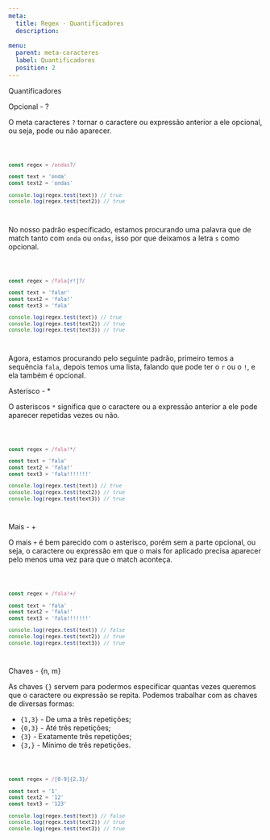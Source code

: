 ```yaml
---
meta:
  title: Regex - Quantificadores
  description:

menu:
  parent: meta-caracteres
  label: Quantificadores
  position: 2
---
```



<Heading>Quantificadores</Heading>

<Heading as="h2">Opcional - &#63;</Heading>

O meta caracteres `?` tornar o caractere ou expressão anterior a ele opcional, ou seja, pode ou não aparecer.

<Code language="js">

```js
const regex = /ondas?/

const text = 'onda'
const text2 = 'ondas'

console.log(regex.test(text)) // true
console.log(regex.test(text2)) // true
```

</Code>

No nosso padrão especificado, estamos procurando uma palavra que de match tanto com `onda` ou `ondas`, isso por que deixamos a letra `s` como opcional.

<Code language="js">

```js
const regex = /fala[r!]?/

const text = 'falar'
const text2 = 'fala!'
const text3 = 'fala'

console.log(regex.test(text)) // true
console.log(regex.test(text2)) // true
console.log(regex.test(text3)) // true
```

</Code>

Agora, estamos procurando pelo seguinte padrão, primeiro temos a sequência `fala`, depois temos uma lista, falando que pode ter o `r` ou o `!`, e ela também é opcional.

<Heading as="h2">Asterisco - &#42;</Heading>

O asteriscos `*` significa que o caractere ou a expressão anterior a ele pode aparecer repetidas vezes ou não.

<Code language="js">

```js
const regex = /fala!*/

const text = 'fala'
const text2 = 'fala!'
const text3 = 'fala!!!!!!!'

console.log(regex.test(text)) // true
console.log(regex.test(text2)) // true
console.log(regex.test(text3)) // true
```

</Code>

<Heading as="h2">Mais - +</Heading>

O mais `+` é bem parecido com o asterisco, porém sem a parte opcional, ou seja, o caractere ou expressão em que o mais for aplicado precisa aparecer pelo menos uma vez para que o match aconteça.

<Code language="js">

```js
const regex = /fala!+/

const text = 'fala'
const text2 = 'fala!'
const text3 = 'fala!!!!!!!'

console.log(regex.test(text)) // false
console.log(regex.test(text2)) // true
console.log(regex.test(text3)) // true
```

</Code>

<Heading as="h2">Chaves - &#x7B;n, m&#x7D;</Heading>

As chaves `{}` servem para podermos especificar quantas vezes queremos que o caractere ou expressão se repita. Podemos trabalhar com as chaves de diversas formas:

- `{1,3}` - De uma a três repetições;
- `{0,3}` - Até três repetições;
- `{3}` - Exatamente três repetições;
- `{3,}` - Mínimo de três repetições.

<Code language="js">

```js
const regex = /[0-9]{2,3}/

const text = '1'
const text2 = '12'
const text3 = '123'

console.log(regex.test(text)) // false
console.log(regex.test(text2)) // true
console.log(regex.test(text3)) // true
```

</Code>
